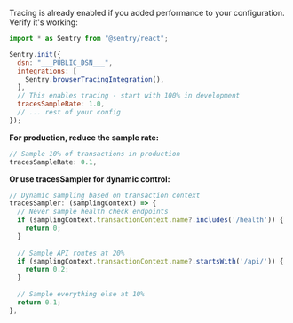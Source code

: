 Tracing is already enabled if you added performance to your configuration. Verify it's working:

```javascript {filename:instrument.js}
import * as Sentry from "@sentry/react";

Sentry.init({
  dsn: "___PUBLIC_DSN___",
  integrations: [
    Sentry.browserTracingIntegration(),
  ],
  // This enables tracing - start with 100% in development
  tracesSampleRate: 1.0,
  // ... rest of your config
});
```

**For production, reduce the sample rate:**

```javascript
// Sample 10% of transactions in production
tracesSampleRate: 0.1,
```

**Or use tracesSampler for dynamic control:**

```javascript
// Dynamic sampling based on transaction context
tracesSampler: (samplingContext) => {
  // Never sample health check endpoints
  if (samplingContext.transactionContext.name?.includes('/health')) {
    return 0;
  }
  
  // Sample API routes at 20%
  if (samplingContext.transactionContext.name?.startsWith('/api/')) {
    return 0.2;
  }
  
  // Sample everything else at 10%
  return 0.1;
},
```